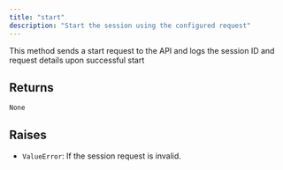```yaml
---
title: "start"
description: "Start the session using the configured request"
---
```


This method sends a start request to the API and logs the session ID and request details upon successful start


## Returns

`None`

## Raises

- `ValueError`: If the session request is invalid.
